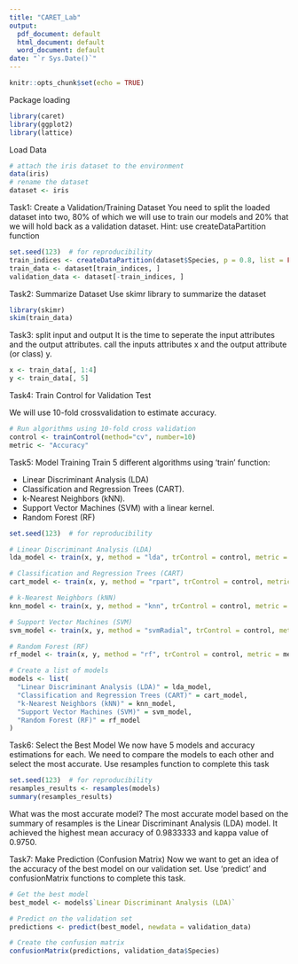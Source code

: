 ```yaml
---
title: "CARET_Lab"
output:
  pdf_document: default
  html_document: default
  word_document: default
date: "`r Sys.Date()`"
---
```


```r
knitr::opts_chunk$set(echo = TRUE)
```

Package loading
```r
library(caret)
library(ggplot2)
library(lattice)
```

Load Data
```r
# attach the iris dataset to the environment
data(iris)
# rename the dataset
dataset <- iris
```

Task1: Create a Validation/Training Dataset
You need to split the loaded dataset into two, 80% of which we will use to train our models and 20% that we will hold back as a validation dataset.
Hint: use createDataPartition function
```r
set.seed(123)  # for reproducibility
train_indices <- createDataPartition(dataset$Species, p = 0.8, list = FALSE)
train_data <- dataset[train_indices, ]
validation_data <- dataset[-train_indices, ]
```

Task2: Summarize Dataset
Use skimr library to summarize the dataset
```r
library(skimr)
skim(train_data)
```

Task3: split input and output
 It is the time to seperate the input attributes and  the output attributes. call the inputs attributes x and the output attribute (or class) y.
```r
x <- train_data[, 1:4]
y <- train_data[, 5]
```

Task4: Train Control for Validation Test

We will use 10-fold crossvalidation to estimate accuracy.
```r
# Run algorithms using 10-fold cross validation
control <- trainControl(method="cv", number=10)
metric <- "Accuracy"
```

Task5: Model Training
Train 5 different algorithms using 'train' function:

- Linear Discriminant Analysis (LDA)
- Classification and Regression Trees (CART).
- k-Nearest Neighbors (kNN).
- Support Vector Machines (SVM) with a linear kernel.
- Random Forest (RF)

```r
set.seed(123)  # for reproducibility

# Linear Discriminant Analysis (LDA)
lda_model <- train(x, y, method = "lda", trControl = control, metric = metric)

# Classification and Regression Trees (CART)
cart_model <- train(x, y, method = "rpart", trControl = control, metric = metric)

# k-Nearest Neighbors (kNN)
knn_model <- train(x, y, method = "knn", trControl = control, metric = metric)

# Support Vector Machines (SVM)
svm_model <- train(x, y, method = "svmRadial", trControl = control, metric = metric)

# Random Forest (RF)
rf_model <- train(x, y, method = "rf", trControl = control, metric = metric)

# Create a list of models
models <- list(
  "Linear Discriminant Analysis (LDA)" = lda_model,
  "Classification and Regression Trees (CART)" = cart_model,
  "k-Nearest Neighbors (kNN)" = knn_model,
  "Support Vector Machines (SVM)" = svm_model,
  "Random Forest (RF)" = rf_model
)


```

Task6: Select the Best Model
We now have 5 models and accuracy estimations for each. We need to compare the models to each other and select the most accurate.
Use resamples function to complete this task

```r
set.seed(123)  # for reproducibility
resamples_results <- resamples(models)
summary(resamples_results)
```
What was the most accurate model?
The most accurate model based on the summary of resamples is the Linear Discriminant Analysis (LDA) model. It achieved the highest mean accuracy of 0.9833333 and kappa value of 0.9750.

Task7: Make Prediction (Confusion Matrix)
Now we want to get an idea of the accuracy of the best model on our validation set. Use 'predict' and confusionMatrix functions to complete this task.

```r
# Get the best model
best_model <- models$`Linear Discriminant Analysis (LDA)`

# Predict on the validation set
predictions <- predict(best_model, newdata = validation_data)

# Create the confusion matrix
confusionMatrix(predictions, validation_data$Species)
```

